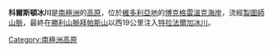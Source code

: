 '''科爾斯頓冰川'''是[[南極洲|南極洲]]的[[高原|高原]]，位於[[維多利亞地|維多利亞地]]的[[博克格雷溫克海岸|博克格雷溫克海岸]]，流經[[製圖師山脈|製圖師山脈]]，最終在[[勝利山脈|勝利山脈]][[拜帕斯山|拜帕斯山]]以西19公里注入[[特拉法爾加冰川|特拉法爾加冰川]]。

{{Coord|72|25|S|167|58|E|source:GNIS|display=title}}

{{DEFAULTSORT:Coulston Glacier}}
[[Category:南極洲高原|Category:南極洲高原]]


{{BorchgrevinkCoast-geo-stub}}